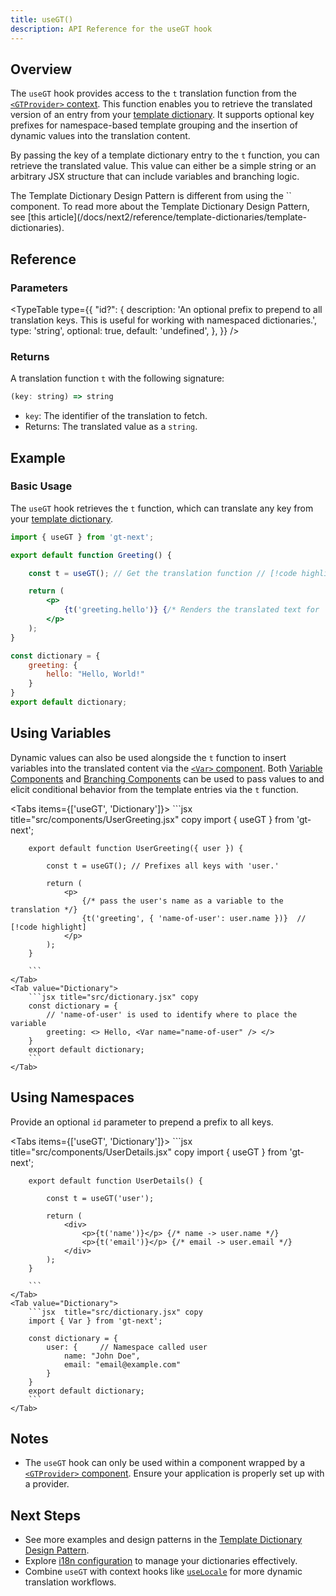 ```yaml
---
title: useGT()
description: API Reference for the useGT hook
---
```


## Overview

The `useGT` hook provides access to the `t` translation function from the [`<GTProvider>` context](/docs/next2/api/components/gtprovider).
This function enables you to retrieve the translated version of an entry from your [template dictionary](/docs/next2/reference/template-dictionaries/template-dictionaries).
It supports optional key prefixes for namespace-based template grouping and the insertion of dynamic values into the translation content.

By passing the key of a template dictionary entry to the `t` function, you can retrieve the translated value.
This value can either be a simple string or an arbitrary JSX structure that can include variables and branching logic.


<Callout>
    The Template Dictionary Design Pattern is different from using the `<T>` component.
    To read more about the Template Dictionary Design Pattern, see [this article](/docs/next2/reference/template-dictionaries/template-dictionaries).
</Callout>

## Reference

### Parameters

<TypeTable
  type={{
    "id?": {
        description:
            'An optional prefix to prepend to all translation keys. This is useful for working with namespaced dictionaries.',
        type: 'string',
        optional: true,
        default: 'undefined',
    },
  }}
/>

### Returns

A translation function `t` with the following signature:

```jsx
(key: string) => string
```
- `key`: The identifier of the translation to fetch.
- Returns: The translated value as a `string`.




## Example

### Basic Usage

The `useGT` hook retrieves the `t` function, which can translate any key from your [template dictionary](/docs/next2/reference/template-dictionaries/template-dictionaries).
```jsx title="src/components/Greeting.jsx" copy
import { useGT } from 'gt-next';

export default function Greeting() {

    const t = useGT(); // Get the translation function // [!code highlight]

    return (
        <p>
            {t('greeting.hello')} {/* Renders the translated text for 'greeting.hello' */} // [!code highlight]
        </p>
    );
}
```
```jsx title="src/dictionary.jsx" copy
const dictionary = {
    greeting: {
        hello: "Hello, World!"
    }
}
export default dictionary;
```
## Using Variables

Dynamic values can also be used alongside the `t` function to insert variables into the translated content via the [`<Var>` component](/docs/next2/api/components/var).
Both [Variable Components](/docs/next2/reference/template-dictionaries/variable-components)
and [Branching Components](/docs/next2/reference/template-dictionaries/branching-components)
can be used to pass values to and elicit conditional behavior from the template entries via the `t` function.

<Tabs items={['useGT', 'Dictionary']}>
    <Tab value="useGT">
        ```jsx title="src/components/UserGreeting.jsx" copy
        import { useGT } from 'gt-next';

        export default function UserGreeting({ user }) {

            const t = useGT(); // Prefixes all keys with 'user.'

            return (
                <p>
                    {/* pass the user's name as a variable to the translation */}
                    {t('greeting', { 'name-of-user': user.name })}  // [!code highlight]
                </p>
            );
        }

        ```
    </Tab>
    <Tab value="Dictionary">
        ```jsx title="src/dictionary.jsx" copy
        const dictionary = {
            // 'name-of-user' is used to identify where to place the variable
            greeting: <> Hello, <Var name="name-of-user" /> </> 
        }
        export default dictionary;
        ```
    </Tab>
</Tabs>


## Using Namespaces

Provide an optional `id` parameter to prepend a prefix to all keys.

<Tabs items={['useGT', 'Dictionary']}>
    <Tab value="useGT">
        ```jsx title="src/components/UserDetails.jsx" copy
        import { useGT } from 'gt-next';

        export default function UserDetails() {

            const t = useGT('user');

            return (
                <div>
                    <p>{t('name')}</p> {/* name -> user.name */}
                    <p>{t('email')}</p> {/* email -> user.email */}
                </div>
            );
        }

        ```
    </Tab>
    <Tab value="Dictionary">
        ```jsx  title="src/dictionary.jsx" copy
        import { Var } from 'gt-next';

        const dictionary = {
            user: {     // Namespace called user
                name: "John Doe",
                email: "email@example.com"
            }
        }
        export default dictionary;
        ```
    </Tab>
</Tabs>

## Notes
 * The `useGT` hook can only be used within a component wrapped by a [`<GTProvider>` component](/docs/next2/api/components/gtprovider). Ensure your application is properly set up with a provider.

## Next Steps
 * See more examples and design patterns in the [Template Dictionary Design Pattern](/docs/next2/reference/template-dictionaries/template-dictionaries).
 * Explore [i18n configuration](/docs/next2/reference/i18n-configuration) to manage your dictionaries effectively.
 * Combine `useGT` with context hooks like [`useLocale`](/docs/next2/api/methods/client/useLocale) for more dynamic translation workflows.
